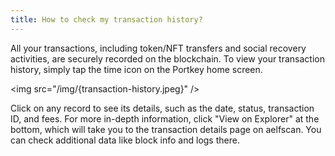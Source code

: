 ```yaml
---
title: How to check my transaction history?
---
```


All your transactions, including token/NFT transfers and social recovery activities, are securely recorded on the blockchain. To view your transaction history, simply tap the time icon on the Portkey home screen.

\<img src="/img/{transaction-history.jpeg}" />

Click on any record to see its details, such as the date, status, transaction ID, and fees. For more in-depth information, click "View on Explorer" at the bottom, which will take you to the transaction details page on aelfscan. You can check additional data like block info and logs there.
